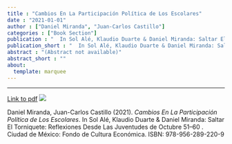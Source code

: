 ```yaml
---
title : "Cambios En La Participación Política de Los Escolares"
date : "2021-01-01"
author : ["Daniel Miranda", "Juan-Carlos Castillo"]
categories : ["Book Section"]
publication : "  In Sol Alé, Klaudio Duarte & Daniel Miranda: Saltar El Torniquete: Reflexiones Desde Las Juventudes de Octubre 51--60 . Ciudad de México: Fondo de Cultura Económica. ISBN: 978-956-289-220-9"
publication_short : "  In Sol Alé, Klaudio Duarte & Daniel Miranda: Saltar El Torniquete: Reflexiones Desde Las Juventudes de Octubre 51--60 . Ciudad de México: Fondo de Cultura Económica. ISBN: 978-956-289-220-9"
abstract : "(Abstract not available)"
abstract_short : ""
about:
  template: marquee
---
```

---
[Link to pdf](/docs/torniquete-capitulo.pdf)
![](/images/torniquete.png)


::: {.callout-note title="How to cite this work"}

Daniel Miranda, Juan-Carlos Castillo (2021). *Cambios En La Participación Política de Los Escolares*.   In Sol Alé, Klaudio Duarte & Daniel Miranda: Saltar El Torniquete: Reflexiones Desde Las Juventudes de Octubre 51--60 . Ciudad de México: Fondo de Cultura Económica. ISBN: 978-956-289-220-9

:::

